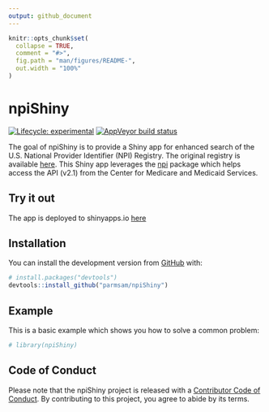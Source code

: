 ```yaml
---
output: github_document
---
```


<!-- README.md is generated from README.Rmd. Please edit that file -->

```r
knitr::opts_chunk$set(
  collapse = TRUE,
  comment = "#>",
  fig.path = "man/figures/README-",
  out.width = "100%"
)
```

# npiShiny

<!-- badges: start -->
[![Lifecycle: experimental](https://img.shields.io/badge/lifecycle-experimental-orange.svg)](https://lifecycle.r-lib.org/articles/stages.html#experimental)
[![AppVeyor build status](https://ci.appveyor.com/api/projects/status/github/parmsam/npiShiny?branch=main&svg=true)](https://ci.appveyor.com/project/parmsam/npiShiny)
<!-- badges: end -->

The goal of npiShiny is to provide a Shiny app for enhanced search of the U.S. National Provider Identifier (NPI) Registry. The original registry is available [here](https://npiregistry.cms.hhs.gov/). This Shiny app leverages the [npi](https://github.com/frankfarach/npi) package which helps access the API (v2.1) from the Center for Medicare and Medicaid Services.

## Try it out
The app is deployed to shinyapps.io [here](https://parmsam.shinyapps.io/npiShiny/)

## Installation

<!-- You can install the released version of npiShiny from [CRAN](https://CRAN.R-project.org) with: -->

<!-- ``` r -->
<!-- install.packages("npiShiny") -->
<!-- ``` -->

You can install the development version from [GitHub](https://github.com/) with:

``` r
# install.packages("devtools")
devtools::install_github("parmsam/npiShiny")
```

## Example

This is a basic example which shows you how to solve a common problem:

```r
# library(npiShiny)
```

## Code of Conduct

Please note that the npiShiny project is released with a [Contributor Code of Conduct](https://contributor-covenant.org/version/2/0/CODE_OF_CONDUCT.html). By contributing to this project, you agree to abide by its terms.


